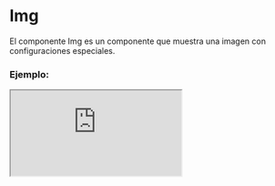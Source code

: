 
# Img

El componente Img es un componente que muestra una imagen con configuraciones especiales.

### Ejemplo:

<Iframe src="https://fenextjs-component-storybook.vercel.app/iframe.html?args=&id=img-img--index&viewMode=story" />

### Importación

Para importar el componente Img, se puede hacer desde fenextjs o fenextjs-component

```tsx copy
import { Img, ImgProps } from "fenextjs/cjs/component/Img";
```

o

```tsx copy
import { Img, ImgProps } from "fenextjs-component/cjs/Img";
```

### Parámetros:

| Parámetro        |                                          Tipo                                          | Requerido | Default | Descripción                                              |
| ---------------- | :------------------------------------------------------------------------------------: | :-------: | :-----: | :------------------------------------------------------- |
| id               |                                  `string` \| `number`                                  |    No     |         | El ID de la imagen.                                      |
| name             |                                        `string`                                        |    No     |         | El nombre de la imagen.                                  |
| src              |                                        `string`                                        |    Sí     |         | URL de la imagen.                                        |
| srcMin1920       |                                        `string`                                        |    No     |         | URL de la imagen para tamaño 1920px o superior.          |
| srcMin1680       |                                        `string`                                        |    No     |         | URL de la imagen para tamaño 1680px o superior.          |
| srcMin1440       |                                        `string`                                        |    No     |         | URL de la imagen para tamaño 1440px o superior.          |
| srcMin1024       |                                        `string`                                        |    No     |         | URL de la imagen para tamaño 1024px o superior.          |
| srcMin992        |                                        `string`                                        |    No     |         | URL de la imagen para tamaño 992px o superior.           |
| srcMin768        |                                        `string`                                        |    No     |         | URL de la imagen para tamaño 768px o superior.           |
| srcMin575        |                                        `string`                                        |    No     |         | URL de la imagen para tamaño 575px o superior.           |
| srcThumbnail_200 |                                        `string`                                        |    No     |         | URL de la imagen para miniatura de 200x200px o superior. |
| srcThumbnail_100 |                                        `string`                                        |    No     |         | URL de la imagen para miniatura de 100x100px o superior. |
| imgIf404         |                                        `string`                                        |    No     |         | URL de la imagen si no se carga la imagen principal.     |
| layers           | `Pick<React.CSSProperties, "background" \| "mixBlendMode" \| "filter" \| "opacity">[]` |    No     |         | Capas para la imagen.                                    |
| onErrorImg       |                 `(e: SyntheticEvent<HTMLImageElement, Event>) => void`                 |    No     |         | Función a llamar en caso de error al cargar la imagen.   |
| onClick          |                                      `() => void`                                      |    No     |         | Función a llamar al hacer clic en la imagen.             |
| loader           |                                       `boolean`                                        |    No     |         | Indica si la imagen está actualmente en estado de carga. |

### Storybook

Para ver el storybook del componente lo puede hacer con este [link](https://fenextjs-component-storybook.vercel.app/?path=/story/img-img--index)

### Usos

- Uso básico del componente Img

```tsx copy
<Img
  name="Img"
  src="https://www.aerocivil.gov.co/Style%20Library/CEA/img/01.jpg"
  srcMin768="https://www.aerocivil.gov.co/Style%20Library/CEA/img/02.jpg"
  srcMin1024="https://www.aerocivil.gov.co/Style%20Library/CEA/img/03.jpg"
/>
```
